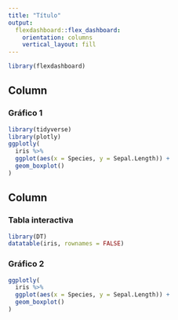 ```yaml
---
title: "Título"
output: 
  flexdashboard::flex_dashboard:
    orientation: columns
    vertical_layout: fill
---
```


```r
library(flexdashboard)
```

Column {data-width=650}
-----------------------------------------------------------------------

### Gráfico 1

```r
library(tidyverse)
library(plotly)
ggplotly(
  iris %>% 
  ggplot(aes(x = Species, y = Sepal.Length)) +
  geom_boxplot()
)
```

Column {data-width=350}
-----------------------------------------------------------------------

### Tabla interactiva

```r
library(DT)
datatable(iris, rownames = FALSE)
```

### Gráfico 2

```r
ggplotly(
  iris %>% 
  ggplot(aes(x = Species, y = Sepal.Length)) +
  geom_boxplot()
)
```

